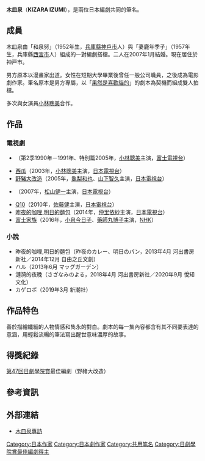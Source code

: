 {{noteTA
|G1=JP Show}}
'''木皿泉'''（'''KIZARA IZUMI'''），是兩位日本編劇共同的筆名。

==成員==
木皿泉由「和泉努」（1952年生，[[兵庫縣|兵庫縣]][[神戶市|神戶市]]人）與「妻鹿年季子」（1957年生，兵庫縣[[西宮市|西宮市]]人）組成的一對編劇搭檔。二人在2007年1月結婚。現在居住於神戸市。

男方原本以漫畫家出道。女性在短期大學畢業後曾任一般公司職員，之後成為電影劇作家。筆名原本是男方專屬，以「[[果然是喜歡貓的|果然是喜歡貓的]]」的劇本為契機而組成雙人拍檔。

多次與女演員[[小林聰美|小林聰美]]合作。

== 作品 ==
=== 電視劇 ===
*{{link-ja|果然還是喜歡貓|やっぱり猫が好き}}（第2季1990年－1991年、特別篇2005年，[[小林聰美|小林聰美]]主演，[[富士電視台|富士電視台]]）
*[[西瓜_(電視劇)|西瓜]]（2003年，[[小林聰美|小林聰美]]主演，[[日本電視台|日本電視台]]）
*[[野豬大改造|野豬大改造]]（2005年，[[龜梨和也|龜梨和也]]、[[山下智久|山下智久]]主演，[[日本電視台|日本電視台]]）
*{{link-ja|Sexy voice & Robo|セクシーボイスアンドロボ}}（2007年，[[松山健一|松山健一]]主演，[[日本電視台|日本電視台]]）
*[[Q10_(電視劇)|Q10]]（2010年，[[佐藤健|佐藤健]]主演，[[日本電視台|日本電視台]]）
*[[昨夜的咖哩_明日的麵包|昨夜的咖哩 明日的麵包]]（2014年，[[仲里依紗|仲里依紗]]主演，[[日本電視台|日本電視台]]）
*[[富士家族|富士家族]]（2016年，[[小泉今日子|小泉今日子]]、[[藥師丸博子|藥師丸博子]]主演，[[NHK|NHK]]）
=== 小說 ===
* 昨夜的咖哩,明日的麵包（昨夜のカレー、明日のパン，2013年4月 河出書房新社／2014年12月 自由之丘文創）
* ハル（2013年6月 マッグガーデン）
* 漣漪的夜晚（さざなみのよる，2018年4月 河出書房新社／2020年9月 悅知文化）
* カゲロボ（2019年3月 新潮社）

==作品特色==
善於描繪纖細的人物情感和雋永的對白。劇本的每一集內容都含有其不同要表達的意涵，用輕鬆流暢的筆法寫出醒世意味濃厚的故事。

==得獎紀錄==
[[第47回日劇學院賞|第47回日劇學院賞]]最佳編劇（野豬大改造）

== 參考資訊 ==
{{Reflist}}

==外部連結==
*[http://headlines.yahoo.co.jp/hl?a=20150317-00000329-oric-ent 木皿泉專訪]{{dead link|date=2018年3月 |bot=InternetArchiveBot |fix-attempted=yes }}

{{DEFAULTSORT:Kizara Izumi}}
[[Category:日本作家|Category:日本作家]]
[[Category:日本劇作家|Category:日本劇作家]]
[[Category:共用笔名|Category:共用笔名]]
[[Category:日劇學院賞最佳編劇得主|Category:日劇學院賞最佳編劇得主]]